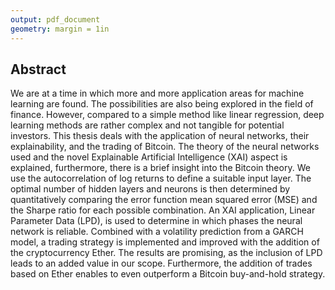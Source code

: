 ```yaml
---
output: pdf_document
geometry: margin = 1in
---
```



## Abstract

We are at a time in which more and more application areas for machine learning are found. The possibilities are also being explored in the field of finance. However, compared to a simple method like linear regression, deep learning methods are rather complex and not tangible for potential investors. This thesis deals with the application of neural networks, their explainability, and the trading of Bitcoin. The theory of the neural networks used and the novel Explainable Artificial Intelligence (XAI) aspect is explained, furthermore, there is a brief insight into the Bitcoin theory. We use the autocorrelation of log returns to define a suitable input layer. The optimal number of hidden layers and neurons is then determined by quantitatively comparing the error function mean squared error (MSE) and the Sharpe ratio for each possible combination. An XAI application, Linear Parameter Data (LPD), is used to determine in which phases the neural network is reliable. Combined with a volatility prediction from a GARCH model, a trading strategy is implemented and improved with the addition of the cryptocurrency Ether. The results are promising, as the inclusion of LPD leads to an added value in our scope. Furthermore, the addition of trades based on Ether enables to even outperform a Bitcoin buy-and-hold strategy.